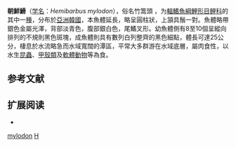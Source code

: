 {{Speciesbox
| name = 朝鮮䱻
| status = NE
| status_system = IUCN3.1
| image = Eoreumchi.jpg
| genus = Hemibarbus
| species = mylodon
| authority = [[Berg|Berg]], 1907
| synonyms = *''Barbus mylodon''<br /><small>Berg, 1907</small>
*''Gonoproktopterus mylodon''<br /><small>Berg, 1907</small>
*''Cyprinus labeo''<br /><small>Berg, 1907</small>
*''Hamibarbus mylodon''<br /><small>Berg, 1907</small>
*''Barbus schlegelii''<br /><small>Berg, 1907</small>
*''Hemibarbus longianalis''<br /><small>Berg, 1907</small>
*''Hypselobarbus mylodon''<br /><small>Berg, 1907</small>
}}

'''朝鮮䱻'''（[[学名|学名]]：''Hemibarbus mylodon''），俗名竹篙頭 ，为[[輻鰭魚綱|輻鰭魚綱]][[鯉形目|鯉形目]][[鲤科|鲤科]]的其中一[[種|種]]，分布於[[亞洲|亞洲]][[韓國|韓國]]，本魚體延長，略呈圓柱狀，上頷具鬚一對。魚體略帶銀色金屬光澤，背部淡青色，腹部銀白色，尾鰭叉形。幼魚體側有8至10個呈縱向排列的不規則黑色斑塊，成魚體則具有數列白列整齊的黑色細點，體長可達25公分，棲息於水流略急而水域寬闊的潭區，平常大多群游在水域底層，屬肉食性，以水生[[昆蟲|昆蟲]]、[[甲殼類|甲殼類]]及[[軟體動物|軟體動物]]等為食。

== 参考文献 ==
== 扩展阅读 ==
{{refbegin}}
{{wikispecies-inline|Hemibarbus mylodon|朝鮮䱻}}
{{refend}}
*{{FishBase_species|genus=Hemibarbus|species=mylodon|year=2011|month=12}}
{{Taxonbar|from=Q484597}}

[[Category:䱻屬|mylodon]]
[[Category:1907年描述的魚類|H]]


{{鯉形目小作品}}